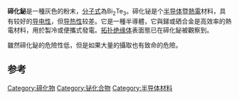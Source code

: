 {{chembox
| Watchedfields = changed
| verifiedrevid = 477000552
| ImageFile  = Монокристалл_теллурида_висмута.jpg
| ImageFile2 = Bi2Te3 structure.png
| ImageSize =
| IUPACName =
| OtherNames =
| Section1 = {{Chembox Identifiers
|   ChemSpiderID_Ref = {{chemspidercite|correct|chemspider}}
| ChemSpiderID = 11278988
| InChI = 1/2Bi.3Te/q2*+3;3*-2
| InChIKey = AZFMNKUWQAGOBM-UHFFFAOYAF
| StdInChI_Ref = {{stdinchicite|correct|chemspider}}
| StdInChI = 1S/2Bi.3Te/q2*+3;3*-2
| StdInChIKey_Ref = {{stdinchicite|correct|chemspider}}
| StdInChIKey = AZFMNKUWQAGOBM-UHFFFAOYSA-N
| CASNo_Ref = {{cascite|correct|CAS}}
| CASNo = 1304-82-1
| PubChem = 6379155
| EINECS = 215-135-2
| SMILES = [Te-2].[Te-2].[Te-2].[Bi+3].[Bi+3]
}}
| Section2 = {{Chembox Properties
|   Formula = Bi<sub>2</sub>Te<sub>3</sub>
|   MolarMass = 800.761 g/mol
|   Appearance = 灰色粉末
|   Density = 7.642 g/cm<sup>3</sup>
|   MeltingPtC = 585
|    Melting_notes = <ref name=prb1>{{cite journal| title =Electrical and Thermal Properties of Bi2Te3| journal=Phys. Rev.| volume= 108| year =1957| page=1164| doi=10.1103/PhysRev.108.1164| author =Satterthwaite, C. B.| last2 =Ure| first2 =R.| issue =5 }}</ref>
|   BoilingPt =
|   Solubility = 不溶於水
|   SolubleOther =   溶於[[乙醇|乙醇]]
}}
| Section3 = {{Chembox Structure
|   CrystalStruct = [[三方晶系|三方晶系]], [[Pearson_symbol|hR15]], SpaceGroup =  R-3m, No. 166
}}
| Section7 = {{Chembox Hazards
|   ExternamMSDS = [http://www.sigmaaldrich.com/MSDS/MSDS/PleaseWaitMSDSPage.do?language=EN-generic&country=PL&brand=ALDRICH&productNumber=733482&PageToGoToURL=http%3A%2F%2Fwww.sigmaaldrich.com%2Fcatalog%2Fproduct%2Faldrich%2F733482%3Flang%3Dpl Sigma-Aldrich]
|   MainHazards =
|   FlashPt =
|   Autoignition =
|   NFPA-H = 2 | NFPA-F = 0 | NFPA-R = 0
}}
}}

'''碲化鉍'''是一種灰色的粉末，[[分子式|分子式]]為Bi<sub>2</sub>Te<sub>3</sub>。碲化铋是个[[半导体|半导体]]暨[[熱電|熱電]]材料，具有较好的[[导电性|导电性]]，但[[导热性|导热性]]较差。它是一種半導體，它與銻或硒合金是高效率的熱電材料，用於製冷或便攜式發電。[[拓扑绝缘体|拓扑绝缘体]]表面態已在碲化鉍被觀察到。

雖然碲化鉍的危險性低，但是如果大量的攝取也有致命的危險。

==参考==
{{reflist}}

{{铋化合物}}
{{無機化合物小作品}}

[[Category:碲化物|Category:碲化物]]
[[Category:铋化合物|Category:铋化合物]]
[[Category:半导体材料|Category:半导体材料]]